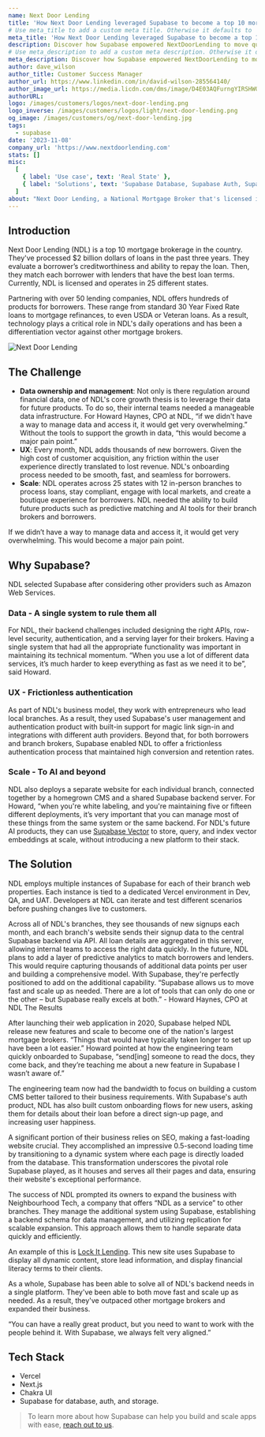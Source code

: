 ```yaml
---
name: Next Door Lending
title: 'How Next Door Lending leveraged Supabase to become a top 10 mortgage broker'
# Use meta_title to add a custom meta title. Otherwise it defaults to '{name} | Supabase Customer Stories':
meta_title: 'How Next Door Lending leveraged Supabase to become a top 10 mortgage broker'
description: Discover how Supabase empowered NextDoorLending to move quickly and scale as required, leading to their surpassing other mortgage brokers and expanding their business.
# Use meta_description to add a custom meta description. Otherwise it defaults to {description}:
meta_description: Discover how Supabase empowered NextDoorLending to move quickly and scale as required, leading to their surpassing other mortgage brokers and expanding their business.
author: dave_wilson
author_title: Customer Success Manager
author_url: https://www.linkedin.com/in/david-wilson-285564140/
author_image_url: https://media.licdn.com/dms/image/D4E03AQFurngYIRSHWQ/profile-displayphoto-shrink_200_200/0/1698406772235?e=1704931200&v=beta&t=Va55bBVbke2LzcEs5ReBOslLN_l3E8aqEeaQZv36sCA
authorURL:
logo: /images/customers/logos/next-door-lending.png
logo_inverse: /images/customers/logos/light/next-door-lending.png
og_image: /images/customers/og/next-door-lending.jpg
tags:
  - supabase
date: '2023-11-08'
company_url: 'https://www.nextdoorlending.com'
stats: []
misc:
  [
    { label: 'Use case', text: 'Real State' },
    { label: 'Solutions', text: 'Supabase Database, Supabase Auth, Supabase Storage' },
  ]
about: "Next Door Lending, a National Mortgage Broker that's licensed in 25 states, needed a solution that could support secure data management, a frictionless user experience, and future AI products."
---
```


## Introduction

Next Door Lending (NDL) is a top 10 mortgage brokerage in the country. They've processed $2 billion dollars of loans in the past three years. They evaluate a borrower’s creditworthiness and ability to repay the loan. Then, they match each borrower with lenders that have the best loan terms. Currently, NDL is licensed and operates in 25 different states.

Partnering with over 50 lending companies, NDL offers hundreds of products for borrowers. These range from standard 30 Year Fixed Rate loans to mortgage refinances, to even USDA or Veteran loans. As a result, technology plays a critical role in NDL's daily operations and has been a differentiation vector against other mortgage brokers.

![Next Door Lending](/images/customers/next-door-lending/next-door-lending-website.jpg)

## The Challenge

- **Data ownership and management**: Not only is there regulation around financial data, one of NDL's core growth thesis is to leverage their data for future products. To do so, their internal teams needed a manageable data infrastructure. For Howard Haynes, CPO at NDL, “if we didn't have a way to manage data and access it, it would get very overwhelming.” Without the tools to support the growth in data, “this would become a major pain point.”
- **UX**: Every month, NDL adds thousands of new borrowers. Given the high cost of customer acquisition, any friction within the user experience directly translated to lost revenue. NDL's onboarding process needed to be smooth, fast, and seamless for borrowers.
- **Scale**: NDL operates across 25 states with 12 in-person branches to process loans, stay compliant, engage with local markets, and create a boutique experience for borrowers. NDL needed the ability to build future products such as predictive matching and AI tools for their branch brokers and borrowers.

<Quote img="howard-haynes.webp" caption="Howard Haynes, CPO at Next Door Lending">
  If we didn’t have a way to manage data and access it, it would get very overwhelming. This would
  become a major pain point.
</Quote>

## Why Supabase?

NDL selected Supabase after considering other providers such as Amazon Web Services.

### Data - A single system to rule them all

For NDL, their backend challenges included designing the right APIs, row-level security, authentication, and a serving layer for their brokers. Having a single system that had all the appropriate functionality was important in maintaining its technical momentum. “When you use a lot of different data services, it’s much harder to keep everything as fast as we need it to be”, said Howard.

### UX - Frictionless authentication

As part of NDL's business model, they work with entrepreneurs who lead local branches. As a result, they used Supabase's user management and authentication product with built-in support for magic link sign-in and integrations with different auth providers. Beyond that, for both borrowers and branch brokers, Supabase enabled NDL to offer a frictionless authentication process that maintained high conversion and retention rates.

### Scale - To AI and beyond

NDL also deploys a separate website for each individual branch, connected together by a homegrown CMS and a shared Supabase backend server. For Howard, “when you're white labeling, and you're maintaining five or fifteen different deployments, it’s very important that you can manage most of these things from the same system or the same backend. For NDL's future AI products, they can use [Supabase Vector](https://supabase.com/vector) to store, query, and index vector embeddings at scale, without introducing a new platform to their stack.

## The Solution

NDL employs multiple instances of Supabase for each of their branch web properties. Each instance is tied to a dedicated Vercel environment in Dev, QA, and UAT. Developers at NDL can iterate and test different scenarios before pushing changes live to customers.

Across all of NDL's branches, they see thousands of new signups each month, and each branch's website sends their signup data to the central Supabase backend via API. All loan details are aggregated in this server, allowing internal teams to access the right data quickly.
In the future, NDL plans to add a layer of predictive analytics to match borrowers and lenders. This would require capturing thousands of additional data points per user and building a comprehensive model. With Supabase, they're perfectly positioned to add on the additional capability.
“Supabase allows us to move fast and scale up as needed. There are a lot of tools that can only do one or the other – but Supabase really excels at both.” - Howard Haynes, CPO at NDL
The Results

After launching their web application in 2020, Supabase helped NDL release new features and scale to become one of the nation's largest mortgage brokers. “Things that would have typically taken longer to set up have been a lot easier.” Howard pointed at how the engineering team quickly onboarded to Supabase, “send[ing] someone to read the docs, they come back, and they’re teaching me about a new feature in Supabase I wasn’t aware of.”

The engineering team now had the bandwidth to focus on building a custom CMS better tailored to their business requirements. With Supabase's auth product, NDL has also built custom onboarding flows for new users, asking them for details about their loan before a direct sign-up page, and increasing user happiness.

A significant portion of their business relies on SEO, making a fast-loading website crucial. They accomplished an impressive 0.5-second loading time by transitioning to a dynamic system where each page is directly loaded from the database. This transformation underscores the pivotal role Supabase played, as it houses and serves all their pages and data, ensuring their website's exceptional performance.

The success of NDL prompted its owners to expand the business with Neighbourhood Tech, a company that offers “NDL as a service” to other branches. They manage the additional system using Supabase, establishing a backend schema for data management, and utilizing replication for scalable expansion. This approach allows them to handle separate data quickly and efficiently.

An example of this is [Lock It Lending](https://www.lockitlending.com/). This new site uses Supabase to display all dynamic content, store lead information, and display financial literacy terms to their clients. 

As a whole, Supabase has been able to solve all of NDL's backend needs in a single platform. They've been able to both move fast and scale up as needed. As a result, they've outpaced other mortgage brokers and expanded their business.

<Quote img="howard-haynes.webp" caption="Howard Haynes, CPO at Next Door Lending">
  “You can have a really great product, but you need to want to work with the people behind it. With
  Supabase, we always felt very aligned.”
</Quote>

## Tech Stack

- Vercel
- Next.js
- Chakra UI
- Supabase for database, auth, and storage.

> To learn more about how Supabase can help you build and scale apps with ease, [reach out to us](https://forms.supabase.com/enterprise).
